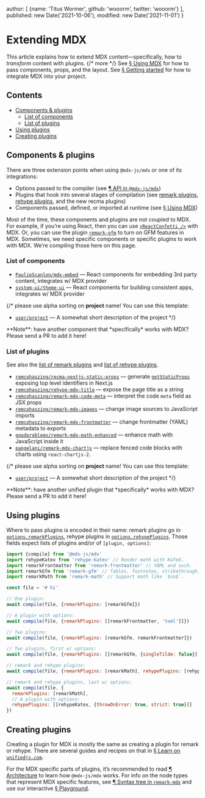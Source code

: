  author: [
    {name: 'Titus Wormer', github: 'wooorm', twitter: 'wooorm'}
  ],
  published: new Date('2021-10-06'),
  modified: new Date('2021-11-01')
}

# Extending MDX

This article explains how to extend MDX content—specifically, how to *transform*
content with plugins. {/* more */}
See [§ Using MDX][use] for how to pass components, props, and the layout.
See [§ Getting started][start] for how to integrate MDX into your project.

## Contents

*   [Components & plugins](#components--plugins)
    *   [List of components](#list-of-components)
    *   [List of plugins](#list-of-plugins)
*   [Using plugins](#using-plugins)
*   [Creating plugins](#creating-plugins)

## Components & plugins

There are three extension points when using `@mdx-js/mdx` or one of its
integrations:

*   Options passed to the compiler (see [¶ API in `@mdx-js/mdx`][api])
*   Plugins that hook into several stages of compilation (see [remark
    plugins][remark-plugins], [rehype plugins][rehype-plugins], and the new
    recma plugins)
*   Components passed, defined, or imported at runtime (see [§ Using MDX][use])

Most of the time, these components and plugins are not coupled to MDX.
For example, if you’re using React, then you can use
[`<ReactConfetti />`][react-confetti] with MDX.
Or, you can use the plugin [`remark-gfm`][remark-gfm] to turn on GFM features in
MDX.
Sometimes, we need specific components or specific plugins to work with MDX.
We’re compiling those here on this page.

### List of components

*   [`PaulieScanlon/mdx-embed`](https://github.com/PaulieScanlon/mdx-embed)
    — React components for embedding 3rd party content, integrates w/
    MDX provider
*   [`system-ui/theme-ui`](https://github.com/system-ui/theme-ui)
    — React components for building consistent apps, integrates w/ MDX provider

{/*
please use alpha sorting on **project** name!
You can use this template:

*   [`user/project`](https://github.com/user/project)
    — A somewhat short description of the project
*/}

<Note type="info">
  **Note**: have another component that *specifically* works with MDX?
  Please send a PR to add it here!
</Note>

### List of plugins

See also the [list of remark plugins][remark-plugins] and
[list of rehype plugins][rehype-plugins].

*   [`remcohaszing/recma-nextjs-static-props`](https://github.com/remcohaszing/recma-nextjs-static-props)
    — generate [`getStaticProps`](https://nextjs.org/docs/basic-features/data-fetching/get-static-props)
    exposing top level identifiers in Next.js
*   [`remcohaszing/rehype-mdx-title`](https://github.com/remcohaszing/rehype-mdx-title)
    — expose the page title as a string
*   [`remcohaszing/remark-mdx-code-meta`](https://github.com/remcohaszing/remark-mdx-code-meta)
    — interpret the code `meta` field as JSX props
*   [`remcohaszing/remark-mdx-images`](https://github.com/remcohaszing/remark-mdx-images)
    — change image sources to JavaScript imports
*   [`remcohaszing/remark-mdx-frontmatter`](https://github.com/remcohaszing/remark-mdx-frontmatter)
    — change frontmatter (YAML) metadata to exports
*   [`goodproblems/remark-mdx-math-enhanced`](https://github.com/goodproblems/remark-mdx-math-enhanced)
    — enhance math with JavaScript inside it
*   [`pangelani/remark-mdx-chartjs`](https://github.com/pangelani/remark-mdx-chartjs)
    — replace fenced code blocks with charts using `react-chartjs-2`.

{/*
please use alpha sorting on **project** name!
You can use this template:

*   [`user/project`](https://github.com/user/project)
    — A somewhat short description of the project
*/}

<Note type="info">
  **Note**: have another unified plugin that *specifically* works with MDX?
  Please send a PR to add it here!
</Note>

## Using plugins

Where to pass plugins is encoded in their name: remark plugins go in
[`options.remarkPlugins`][options-remark-plugins], rehype plugins
in [`options.rehypePlugins`][options-rehype-plugins].
Those fields expect lists of plugins and/or of `[plugin, options]`:

```js
import {compile} from '@mdx-js/mdx'
import rehypeKatex from 'rehype-katex' // Render math with KaTeX.
import remarkFrontmatter from 'remark-frontmatter' // YAML and such.
import remarkGfm from 'remark-gfm' // Tables, footnotes, strikethrough, task lists, literal URLs.
import remarkMath from 'remark-math' // Support math like `$so$`.

const file = '# hi'

// One plugin:
await compile(file, {remarkPlugins: [remarkGfm]})

// A plugin with options:
await compile(file, {remarkPlugins: [[remarkFrontmatter, 'toml']]})

// Two plugins:
await compile(file, {remarkPlugins: [remarkGfm, remarkFrontmatter]})

// Two plugins, first w/ options:
await compile(file, {remarkPlugins: [[remarkGfm, {singleTilde: false}], remarkFrontmatter]})

// remark and rehype plugins:
await compile(file, {remarkPlugins: [remarkMath], rehypePlugins: [rehypeKatex]})

// remark and rehype plugins, last w/ options:
await compile(file, {
  remarkPlugins: [remarkMath],
  // A plugin with options:
  rehypePlugins: [[rehypeKatex, {throwOnError: true, strict: true}]]
})
```

## Creating plugins

Creating a plugin for MDX is mostly the same as creating a plugin for remark
or rehype.
There are several guides and recipes on that in [§ Learn on
`unifiedjs.com`][learn].

For the MDX specific parts of plugins, it’s recommended to read
[¶ Architecture][architecture] to learn how `@mdx-js/mdx` works.
For info on the node types that represent MDX specific features, see
[¶ Syntax tree in `remark-mdx`][syntax-tree] and use our interactive
[§ Playground][playground].

[remark-plugins]: https://github.com/remarkjs/remark/blob/main/doc/plugins.md#list-of-plugins

[rehype-plugins]: https://github.com/rehypejs/rehype/blob/main/doc/plugins.md#list-of-plugins

[use]: /docs/using-mdx/

[api]: /packages/mdx/#api

[react-confetti]: https://github.com/alampros/react-confetti

[remark-gfm]: https://github.com/remarkjs/remark-gfm

[learn]: https://unifiedjs.com/learn/

[start]: /docs/getting-started/

[options-remark-plugins]: /packages/mdx/#optionsremarkplugins

[options-rehype-plugins]: /packages/mdx/#optionsrehypeplugins

[architecture]: /packages/mdx/#architecture

[syntax-tree]: /packages/remark-mdx/#syntax-tree

[playground]: /playground/
